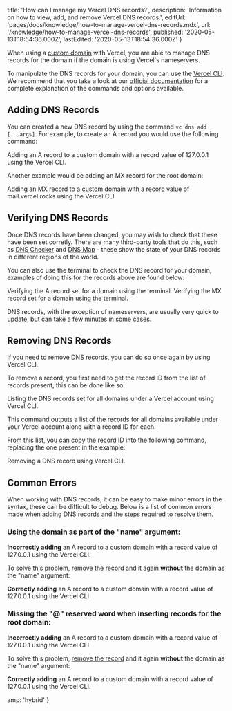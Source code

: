 
  title: 'How can I manage my Vercel DNS records?',
  description:
    'Information on how to view, add, and remove Vercel DNS records.',
  editUrl: 'pages/docs/knowledge/how-to-manage-vercel-dns-records.mdx',
  url: '/knowledge/how-to-manage-vercel-dns-records',
  published: '2020-05-13T18:54:36.000Z',
  lastEdited: '2020-05-13T18:54:36.000Z'
}

When using a [custom domain](/docs/v2/custom-domains) with Vercel, you are able to manage DNS records for the domain if the domain is using Vercel's nameservers.

To manipulate the DNS records for your domain, you can use the [Vercel CLI](/docs/cli#getting-started). We recommend that you take a look at our [official documentation](https://vercel.com/docs/now-cli#commands/dns) for a complete explanation of the commands and options available.

## Adding DNS Records

You can created a new DNS record by using the command `vc dns add [...args]`. For example, to create an A record you would use the following command:

<Snippet dark text="vercel dns add example.com api A 127.0.0.1" />
<Caption>Adding an A record to a custom domain with a record value of <InlineCode>127.0.0.1</InlineCode> using the Vercel CLI.</Caption>

Another example would be adding an MX record for the root domain:

<Snippet dark text="vercel dns add example.com '@' mail.vercel.rocks 10" />
<Caption>Adding an MX record to a custom domain with a record value of <InlineCode>mail.vercel.rocks</InlineCode> using the Vercel CLI.</Caption>

## Verifying DNS Records

Once DNS records have been changed, you may wish to check that these have been set corretly. There are many third-party tools that do this, such as [DNS Checker](https://dnschecker.org/) and [DNS Map](https://dnsmap.io/) - these show the state of your DNS records in different regions of the world.

You can also use the terminal to check the DNS record for your domain, examples of doing this for the records above are found below:

<Snippet dark text="dig A api.example.com +short" />
<Caption>Verifying the A record set for a domain using the terminal.</Caption>

<Snippet dark text="dig MX example.com +short" />
<Caption>Verifying the MX record set for a domain using the terminal.</Caption>

DNS records, with the exception of nameservers, are usually very quick to update, but can take a few minutes in some cases.

## Removing DNS Records

If you need to remove DNS records, you can do so once again by using Vercel CLI.

To remove a record, you first need to get the record ID from the list of records present, this can be done like so:

<Snippet dark text="vercel dns ls" />
<Caption>Listing the DNS records set for all domains under a Vercel account using Vercel CLI.</Caption>

This command outputs a list of the records for all domains available under your Vercel account along with a record ID for each.

From this list, you can copy the record ID into the following command, replacing the one present in the example:

<Snippet dark text="vercel dns rm rec_6e9513aa7ac15300127a77b6" />
<Caption>Removing a DNS record using Vercel CLI.</Caption>

## Common Errors

When working with DNS records, it can be easy to make minor errors in the syntax, these can be difficult to debug. Below is a list of common errors made when adding DNS records and the steps required to resolve them.

### Using the domain as part of the "name" argument:

<Snippet dark text="vercel dns add example.com api.example.com A 127.0.0.1" />
<Caption><strong>Incorrectly adding</strong> an A record to a custom domain with a record value of <InlineCode>127.0.0.1</InlineCode> using the Vercel CLI.</Caption>

To solve this problem, [remove the record](#removing-dns-records) and it again **without** the domain as the "name" argument:

<Snippet dark text="vercel dns add example.com api A 127.0.0.1" />
<Caption><strong>Correctly adding</strong> an A record to a custom domain with a record value of <InlineCode>127.0.0.1</InlineCode> using the Vercel CLI.</Caption>

### Missing the "@" reserved word when inserting records for the root domain:

<Snippet dark text="vercel dns add example.com A 127.0.0.1" />
<Caption><strong>Incorrectly adding</strong> an A record to a custom domain with a record value of <InlineCode>127.0.0.1</InlineCode> using the Vercel CLI.</Caption>

To solve this problem, [remove the record](#removing-dns-records) and it again **without** the domain as the "name" argument:

<Snippet dark text='vercel dns add example.com "@" A 127.0.0.1' />
<Caption><strong>Correctly adding</strong> an A record to a custom domain with a record value of <InlineCode>127.0.0.1</InlineCode> using the Vercel CLI.</Caption>


  amp: 'hybrid'
}
